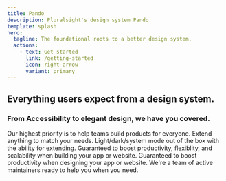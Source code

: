 ```yaml
---
title: Pando
description: Pluralsight's design system Pando
template: splash
hero:
  tagline: The foundational roots to a better design system.
  actions:
    - text: Get started
      link: /getting-started
      icon: right-arrow
      variant: primary
---
```



## Everything users expect from a design system.

### From Accessibility to elegant design, we have you covered.

<CardGrid>
  <Card title="Accessibility" icon="star">
    Our highest priority is to help teams build products for everyone.
  </Card>
  <Card title="Full Customization" icon="pencil">
    Extend anything to match your needs.
  </Card>
  <Card title="Themeable UI" icon="setting">
    Light/dark/system mode out of the box with the ability for extending.
  </Card>
  <Card title="Developer Experience" icon="open-book">
    Guaranteed to boost productivity, flexiblity, and scalability when building
    your app or website.
  </Card>
  <Card title="Designer Experience" icon="open-book">
    Guaranteed to boost productivity when designing your app or website.
  </Card>
  <Card title="Active Community" icon="github">
    We're a team of active maintainers ready to help you when you need.
  </Card>
</CardGrid>
